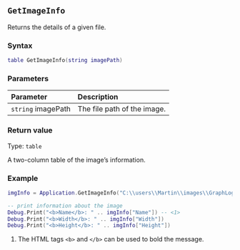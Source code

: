 ::: {.minipage data-latex="{\textwidth}"}
## `GetImageInfo`

Returns\index{images!getting information about} the details of a given file.

### Syntax {-}

``` .lua
table GetImageInfo(string imagePath)
```

### Parameters {-}

**Parameter** | **Description**
| :-- | :-- |
| `string` imagePath | The file path of the image. |

### Return value {-}

Type: `table`

A two-column table of the image's information.

### Example {-}

``` .lua
imgInfo = Application.GetImageInfo("C:\\users\\Martin\\images\\GraphLogo.png")

-- print information about the image
Debug.Print("<b>Name</b>: " .. imgInfo["Name"]) -- <1>
Debug.Print("<b>Width</b>: " .. imgInfo["Width"])
Debug.Print("<b>Height</b>: " .. imgInfo["Height"])
```
1. The HTML tags `<b>` and `</b>` can be used to bold the message.
:::
